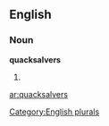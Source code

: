 
==English==

===Noun===
'''quacksalvers'''

# {{plural of|[[quacksalver]]}}

[[Category:English plurals]]

[[ar:quacksalvers]]